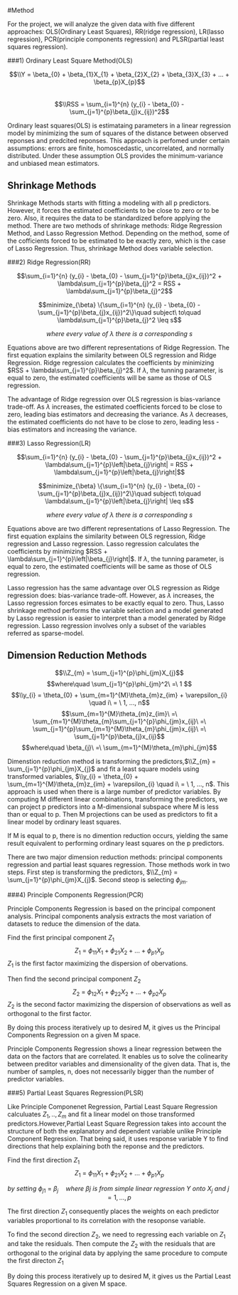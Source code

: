 #Method

  For the project, we will analyze the given data with five different approaches: OLS(Ordinary Least Squares), RR(ridge regression), LR(lasso regression), PCR(principle components regression) and PLSR(partial least squares regression).


###1) Ordinary Least Square Method(OLS)  


$$\\Y = \beta_{0} + \beta_{1}X_{1} + \beta_{2}X_{2} + \beta_{3}X_{3} + ... + \beta_{p}X_{p}$$   
$$\\RSS = \sum_{i=1}^{n} (y_{i} - \beta_{0} - \sum_{j=1}^{p}\beta_{j}x_{ij})^2$$


  Ordinary least squares(OLS) is estimataing parameters in a linear regression model by minimizing the sum of squares of the distance between observed reponses and predcited reponses. This approach is perfomed under certain assumptions: errors are finite, homoscedastic, uncorrelated, and normally distributed. Under these assumption OLS provides the minimum-variance and unbiased mean estimators. 
  
  
## Shrinkage Methods

  Shrinkage Methods starts with fitting a modeling with all p predictors. However, it forces the estimated coefficients to be close to zero or to be zero. Also, it requires the data to be standardized before applying the method. There are two methods of shrinkage methods: Ridge Regression Method, and Lasso Regression Method. Depending on the method, some of the cofficients forced to be estimated to be exactly zero, which is the case of Lasso Regression. Thus, shrinkage Method does variable selection.
  

###2) Ridge Regression(RR)

$$\sum_{i=1}^{n} (y_{i} - \beta_{0} - \sum_{j=1}^{p}\beta_{j}x_{ij})^2 + \lambda\sum_{j=1}^{p}\beta_{j}^2 = RSS + \lambda\sum_{j=1}^{p}\beta_{j}^2$$

$$minimize_{\beta} \{\sum_{i=1}^{n} (y_{i} - \beta_{0} - \sum_{j=1}^{p}\beta_{j}x_{ij})^2\}\quad subject\  to\quad \lambda\sum_{j=1}^{p}\beta_{j}^2 \leq s$$

$$where\ every\ value\ of\ \lambda\ there\ is\ a\ corresponding\ s$$
  
  
  Equations above are two different representations of Ridge Regression. The first equation explains the similarity between OLS regression and Ridge Regression. Ridge regression calculates the coefficients by minimizing $RSS + \lambda\sum_{j=1}^{p}\beta_{j}^2$. If $\lambda$, the tunning parameter, is equal to zero, the estimated coefficients will be same as those of OLS regression. 
  
  The advantage of Ridge regression over OLS regression is bias-variance trade-off. As $\lambda$ increases, the estimated coefficients forced to be close to zero, leading bias estimators and decreasing the variance. As $\lambda$ decreases, the estimated coefficients do not have to be close to zero, leading less - bias estimators and increasing the variance. 
  

###3) Lasso Regression(LR)

$$\sum_{i=1}^{n} (y_{i} - \beta_{0} - \sum_{j=1}^{p}\beta_{j}x_{ij})^2 + \lambda\sum_{j=1}^{p}\left|\beta_{j}\right| = RSS + \lambda\sum_{j=1}^{p}\left|\beta_{j}\right|$$

$$minimize_{\beta} \{\sum_{i=1}^{n} (y_{i} - \beta_{0} - \sum_{j=1}^{p}\beta_{j}x_{ij})^2\}\quad subject\  to\quad \lambda\sum_{j=1}^{p}\left|\beta_{j}\right| \leq s$$

$$where\ every\ value\ of\ \lambda\ there\ is\ a\ corresponding\ s$$

  Equations above are two different representations of Lasso Regression. The first equation explains the similarity between OLS regression, Ridge regression and Lasso regression. Lasso regression calculates the coefficients by minimizing $RSS + \lambda\sum_{j=1}^{p}\left|\beta_{j}\right|$. If $\lambda$, the tunning parameter, is equal to zero, the estimated coefficients will be same as those of OLS regression. 
  
 Lasso regression has the same advantage over OLS regression as Ridge regression does: bias-variance trade-off. However, as $\lambda$ increases, the Lasso regression forces esimates to be exactly equal to zero. Thus, Lasso shrinkage method performs the variable selection and a model generated by Lasso regression is easier to interpret than a model generated by Ridge regression. Lasso regression involves only a subset of the variables referred as sparse-model.
 
 
## Dimension Reduction Methods

$$\\Z_{m} = \sum_{j=1}^{p}\phi_{jm}X_{j}$$
$$where\quad \sum_{j=1}^{p}\phi_{jm}^2\ =\ 1 $$
$$\\y_{i} = \theta_{0} + \sum_{m=1}^{M}\theta_{m}z_{im} + \varepsilon_{i} \quad i\ = \ 1, ..., n$$
$$\sum_{m=1}^{M}\theta_{m}z_{im}\ =\ \sum_{m=1}^{M}\theta_{m}\sum_{j=1}^{p}\phi_{jm}x_{ij}\ =\ \sum_{j=1}^{p}\sum_{m=1}^{M}\theta_{m}\phi_{jm}x_{ij}\ =\ \sum_{j=1}^{p}\beta_{j}x_{ij}$$ 
$$where\quad \beta_{j}\  =\ \sum_{m=1}^{M}\theta_{m}\phi_{jm}$$

  Dimenstion reduction method is transforming the predictors,$\\Z_{m} = \sum_{j=1}^{p}\phi_{jm}X_{j}$ and fit a least square models using transformed variables, $\\y_{i} = \theta_{0} + \sum_{m=1}^{M}\theta_{m}z_{im} + \varepsilon_{i} \quad i\ = \ 1, ..., n$. This approach is used when there is a large number of predictor variables. By computing M different linear combinations, transforming the predictors, we can project p predictors into a M-dimensional subspace where M is less than or equal to p. Then M projections can be used as predictors to fit a linear model by ordinary least squares.
  
  If M is equal to p, there is no dimention reduction occurs, yielding the same result equivalent to performing ordinary least squares on the p predictors.
  
  There are two major dimension reduction methods: principal components regression and partial least squares regression. Those methods work in two steps. First step is transforming the predictors, $\\Z_{m} = \sum_{j=1}^{p}\phi_{jm}X_{j}$. Second steop is selecting $\phi_{jm}$.

###4) Principle Components Regression(PCR)

  Principle Components Regression is based on the principal component analysis. Principal components analysis extracts the most variation of datasets to reduce the dimension of the data.  
  
  Find the first principal component $Z_{1}$
  $$Z_{1}\ =\ \phi_{11}X_{1} + \phi_{21}X_{2} + ... + \phi_{p1}X_{p}$$
  $Z_{1}$ is the first factor maximizing the dispersion of obervations. 
  
  Then find the second principal component $Z_{2}$
  $$Z_{2}\ =\ \phi_{12}X_{1} + \phi_{22}X_{2} + ... + \phi_{p2}X_{p}$$
  $Z_{2}$ is the second factor maximizing the dispersion of observations as well as orthogonal to the first factor.
  
  By doing this process iteratively up to desired M, it gives us the Principal Components Regression on a given M space.
  
  Principle Components Regression shows a linear regression between the data on the factors that are correlated. It enables us to solve the colinearity between preditor variables and dimensionality of the given data. That is, the number of samples, n, does not necessarily bigger than the number of predictor variables.

###5) Partial Least Squares Regression(PLSR)

  Like Principle Componenet Regression, Partial Least Square Regression calculuates $Z_{1}, .. ,Z_{m}$ and fit a linear model on those transformed predictors.However,Partial Least Square Regression takes into account the structure of both the explanatory and dependent variable unlike Principle Component Regression. That being said, it uses response variable Y to find directions that help explaining both the reponse and the predictors.  

   Find the first direction $Z_{1}$
   $$Z_{1}\ =\ \phi_{11}X_{1} + \phi_{21}X_{2} + ... + \phi_{p1}X_{p}$$  
   
   $$by\ setting\ \phi_{j1} \ =\ \beta_{j}\quad where\ \beta{j}\ is\ from\ simple\ linear\ regression\ Y\ onto\ X_{j}\ and\ j = 1,...,p$$
   

  The first direction $Z_{1}$ consequently places the weights on each predictor variables proportional to its correlation with the resoponse variable.
  
  To find the second direction $Z_{2}$, we need to regressing each variable on $Z_{1}$ and take the residuals. Then compute the $Z_{2}$ with the residuals that are orthogonal to the original data by applying the same procedure to compute the first directon $Z_{1}$
  
  By doing this process iteratively up to desired M, it gives us the Partial Least Squares Regression on a given M space.
  
